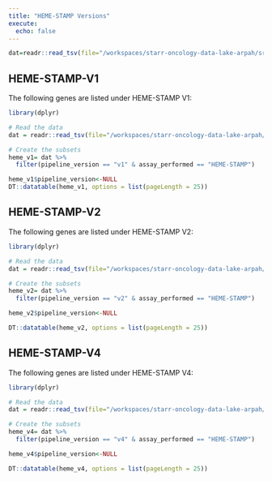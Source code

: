 ```yaml
---
title: "HEME-STAMP Versions"
execute:
  echo: false
---
```



```r
dat=readr::read_tsv(file="/workspaces/starr-oncology-data-lake-arpah/src/stamp_data_dict/oncology_stamp_metadata.tsv")

```
## HEME-STAMP-V1 {#HEME-STAMP-V1}

The following genes are listed under HEME-STAMP V1:

```r
library(dplyr)

# Read the data
dat = readr::read_tsv(file="/workspaces/starr-oncology-data-lake-arpah/src/stamp_data_dict/oncology_stamp_metadata.tsv")

# Create the subsets
heme_v1= dat %>% 
  filter(pipeline_version == "v1" & assay_performed == "HEME-STAMP")

heme_v1$pipeline_version<-NULL
DT::datatable(heme_v1, options = list(pageLength = 25))
```

## HEME-STAMP-V2 {#HEME-STAMP-V2}

The following genes are listed under HEME-STAMP V2:

```r
library(dplyr)

# Read the data
dat = readr::read_tsv(file="/workspaces/starr-oncology-data-lake-arpah/src/stamp_data_dict/oncology_stamp_metadata.tsv")

# Create the subsets
heme_v2= dat %>% 
  filter(pipeline_version == "v2" & assay_performed == "HEME-STAMP")

heme_v2$pipeline_version<-NULL

DT::datatable(heme_v2, options = list(pageLength = 25))
```

## HEME-STAMP-V4 {#HEME-STAMP-V4}

The following genes are listed under HEME-STAMP V4:

```r
library(dplyr)

# Read the data
dat = readr::read_tsv(file="/workspaces/starr-oncology-data-lake-arpah/src/stamp_data_dict/oncology_stamp_metadata.tsv")

# Create the subsets
heme_v4= dat %>% 
  filter(pipeline_version == "v4" & assay_performed == "HEME-STAMP")

heme_v4$pipeline_version<-NULL

DT::datatable(heme_v4, options = list(pageLength = 25))
```